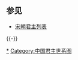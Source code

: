 <center>
{{chart/start}}
{{chart|border=0| | | | | | | | | | |:| aaa |aaa=过继}}
{{chart|border=1| | | | | | | Hy | |Hy=宋僖祖<br>[[趙朓|趙朓]]}}
{{chart| | | | | | | |!| | | | |}}
{{chart|border=1| | | | | | | Hy | |Hy=宋顺祖<br>[[趙珽|趙珽]]}}
{{chart| | | | | | | |!| | | | |}}
{{chart|border=1| | | | | | | Hy | |Hy=宋翼祖<br>[[趙敬|趙敬]]}}
{{chart| | | | | | | |!| | | | |}}
{{chart|border=1| | | | | | | Hy | |Hy=宋宣祖<br>[[趙弘殷|趙弘殷]]<br>900-956}}
{{chart| | | |,|-|-|-|^|-|-|-|.| |}}
{{chart| | | Ta | | | | | | Tz | |Ta='''[[赵匡胤|宋太祖]]'''<br>趙匡胤<br>927-'''960-976'''|Tz='''[[宋太宗|宋太宗]]'''<br>趙炅<br>939-'''976-997'''}}
{{chart| |,|-|^|-|.| | | |,|-|^|-|.| |}}
{{chart| Dz | | Df | | Zh | | Yf | |Dz=燕懿王<br>[[趙德昭|趙德昭]]<br>951-979|Df=秦康惠王<br>[[趙德芳|趙德芳]]<br>959-981|Zh='''[[宋真宗|宋真宗]]'''<br>趙恆<br>968-'''997-1022'''|Yf=商恭靖王<br>[[赵元份|赵元份]]<br>970-1005
|boxstyle_ Dz=border-width:1px;
|boxstyle_ Df=border-width:1px;
|boxstyle_ Yf=border-width:1px;
}}
{{chart| |!| | | |!| | | |!| | | |!| |}}
{{chart| Wj | | Wx | | Re | | Yr | |Wj=冀康孝王<br>[[趙惟吉|趙惟吉]]<br>966-1010|Wx=英國公<br>[[趙惟憲|趙惟憲]]<br>980-1016|Re='''[[宋仁宗|宋仁宗]]'''<br>趙禎<br>1010-'''1022-1063'''|Yr=濮安懿王<br>[[赵允让|赵允让]]<br>995-1060
|boxstyle_ Wj=border-width:1px;
|boxstyle_ Wx=border-width:1px;
|boxstyle_ Yr=border-width:1px;
}}
{{chart| |!| | | |!| | | |L|~|~|7|!| |}}
{{chart| Sd | | Cy | | | | | | Yi | |Sd=廬江侯<br>[[趙守度|趙守度]]<br>1010-1038|Cy=新興侯<br>[[趙從郁|趙從郁]]<br>1016-1048|Yi='''[[宋英宗|宋英宗]]'''<br>趙曙<br>1032-'''1063-1067'''
|boxstyle_ Sd=border-width:1px;
|boxstyle_ Cy=border-width:1px;
}}
{{chart| |!| | | |!| | | | | | | |!| |}}
{{chart| Sk | | Sj | | | | | | Sh | |Sk=嘉國公<br>[[趙世括|趙世括]]<br>1038-1056|Sj=赠福国公<br>[[趙世將|趙世將]]<br>1048-1080|Sh='''[[宋神宗|宋神宗]]'''<br>趙頊<br>1048-'''1067-1085'''
|boxstyle_ Sk=border-width:1px;
|boxstyle_ Sj=border-width:1px;
}}
{{chart| |!| | | |!| | | |,|-|-|-|(| |}}
{{chart| Lj | | Lh | | Zh | | Hu | |Lj=房國公<br>[[趙令稼|趙令稼]]<br>1056-1094|Lh=慶國公<br>[[趙令譮|趙令譮]]<br>1080-1112|Zh='''[[宋哲宗|宋哲宗]]'''<br>趙煦<br>1077-'''1085-1100'''|Hu='''[[宋徽宗|宋徽宗]]<br>'''趙佶<br>1082-'''1100-1126'''-1135
|boxstyle_ Lj=border-width:1px;
|boxstyle_ Lh=border-width:1px;
}}
{{chart| |!| | | |!| | | |,|-|-|-|(| |}}
{{chart| Zs | | Zc | | Qi | | Ga | |Zs=周元肃王<br>[[趙子奭|趙子奭]]<br>1094-1122|Zc=秀安僖王<br>[[趙子偁|趙子偁]]<br>1112-1143|Qi='''[[宋钦宗|宋钦宗]]'''<br>趙桓<br>1100-'''1126-1127'''-1156|Ga='''[[宋高宗|宋高宗]]'''<br>趙構<br>1107-'''1127-1162'''-1187
|boxstyle_ Zs=border-width:1px;
|boxstyle_ Zc=border-width:1px;
}}
{{chart| |!| | | |!|F|~|~|~|~|~|J|!| |}}
{{chart| Bw | | Xi | | | | | | YY | |Bw=楚孝节王<br>[[趙伯旿|趙伯旿]]<br>1122-1150|Xi='''[[宋孝宗|宋孝宗]]'''<br>趙眘<br>1127-'''1162-1189'''-1194|YY=[[赵旉|元懿太子]]赵旉<br>1127-1129
|boxstyle_ Bw=border-width:1px;
}}
{{chart| |!| | | |!|}}
{{chart| Sy | | Gu |Sy=吳宣献王<br>[[趙師意|趙師意]]<br>1150-1178|Gu='''[[宋光宗|宋光宗]]'''<br>趙惇<br>1147-'''1189-1194'''-1200
|boxstyle_ Sy=border-width:1px;
}}
{{chart| |!| | | |!|}}
{{chart| Xl | | Ni |Xl=嗣榮文恭王<br>[[趙希瓐|趙希瓐]]<br>1178-1212|Ni='''[[宋寧宗|宋寧宗]]'''<br>趙擴<br>1168-'''1194-1224'''
|boxstyle_ Xl=border-width:1px;
}}
{{chart| |!|F|~|~|J| }}
{{chart| |)|*|-|-|.| }}
{{chart| Li | | Yr |Li='''[[宋理宗|宋理宗]]'''<br>趙盷<br>1205-'''1224-1264'''|Yr=嗣榮王<br>[[赵与芮|赵与芮]]<br>1207-1287
|boxstyle_ Yr=border-width:1px;
}}
{{chart| |L|~|~|7|!|}}
{{chart| | | | | Du |Du='''[[宋度宗|宋度宗]]'''<br>趙禥<br>1240-'''1264-1274'''}}
{{chart| |,|-|-|-|+|-|-|-|.|}}
{{chart| Du | | Go | | Bi |Du='''[[宋端宗|宋端宗]]'''<br>趙-{昰}-<br>1269-'''1276-1278'''|Go='''[[宋恭帝|宋恭帝]]'''<br>趙㬎<br>1271-'''1274-1276'''-1323|Bi='''[[赵昺|宋帝昺]]'''<br>趙昺<br>1272-'''1278-1279'''}}
{{chart/end}}
</center>

== 参见 ==
* [[宋朝君主列表|宋朝君主列表]]

{{-}}
{{宋朝君主}}
{{中国君主世系图}}

<noinclude>
[[Category:宋朝皇帝|*]]
[[Category:中国君主世系图|Category:中国君主世系图]]
</noinclude>